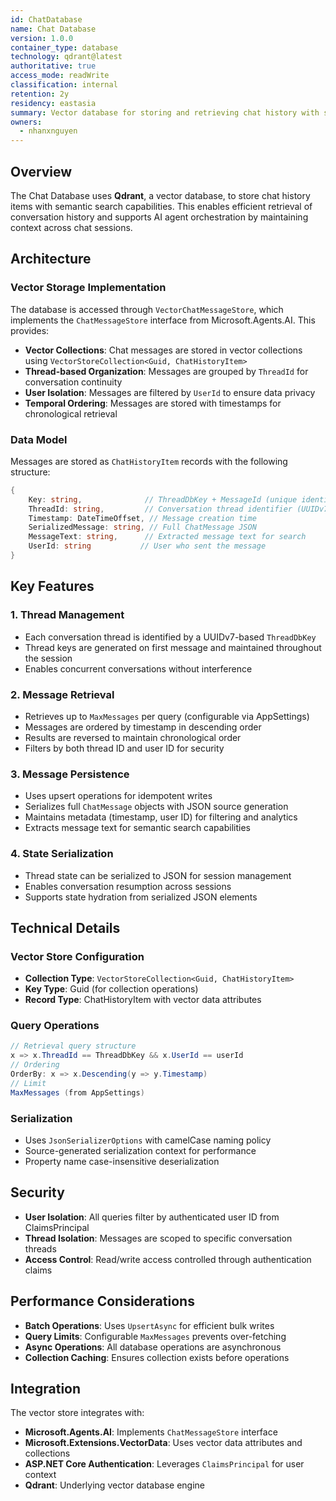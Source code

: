 ```yaml
---
id: ChatDatabase
name: Chat Database
version: 1.0.0
container_type: database
technology: qdrant@latest
authoritative: true
access_mode: readWrite
classification: internal
retention: 2y
residency: eastasia
summary: Vector database for storing and retrieving chat history with semantic search capabilities.
owners:
  - nhanxnguyen
---
```


<NodeGraph />

## Overview

The Chat Database uses **Qdrant**, a vector database, to store chat history items with semantic search capabilities. This enables efficient retrieval of conversation history and supports AI agent orchestration by maintaining context across chat sessions.

## Architecture

### Vector Storage Implementation

The database is accessed through `VectorChatMessageStore`, which implements the `ChatMessageStore` interface from Microsoft.Agents.AI. This provides:

- **Vector Collections**: Chat messages are stored in vector collections using `VectorStoreCollection<Guid, ChatHistoryItem>`
- **Thread-based Organization**: Messages are grouped by `ThreadId` for conversation continuity
- **User Isolation**: Messages are filtered by `UserId` to ensure data privacy
- **Temporal Ordering**: Messages are stored with timestamps for chronological retrieval

### Data Model

Messages are stored as `ChatHistoryItem` records with the following structure:

```csharp
{
    Key: string,              // ThreadDbKey + MessageId (unique identifier)
    ThreadId: string,         // Conversation thread identifier (UUIDv7)
    Timestamp: DateTimeOffset, // Message creation time
    SerializedMessage: string, // Full ChatMessage JSON
    MessageText: string,      // Extracted message text for search
    UserId: string           // User who sent the message
}
```

## Key Features

### 1. Thread Management
- Each conversation thread is identified by a UUIDv7-based `ThreadDbKey`
- Thread keys are generated on first message and maintained throughout the session
- Enables concurrent conversations without interference

### 2. Message Retrieval
- Retrieves up to `MaxMessages` per query (configurable via AppSettings)
- Messages are ordered by timestamp in descending order
- Results are reversed to maintain chronological order
- Filters by both thread ID and user ID for security

### 3. Message Persistence
- Uses upsert operations for idempotent writes
- Serializes full `ChatMessage` objects with JSON source generation
- Maintains metadata (timestamp, user ID) for filtering and analytics
- Extracts message text for semantic search capabilities

### 4. State Serialization
- Thread state can be serialized to JSON for session management
- Enables conversation resumption across sessions
- Supports state hydration from serialized JSON elements

## Technical Details

### Vector Store Configuration
- **Collection Type**: `VectorStoreCollection<Guid, ChatHistoryItem>`
- **Key Type**: Guid (for collection operations)
- **Record Type**: ChatHistoryItem with vector data attributes

### Query Operations
```csharp
// Retrieval query structure
x => x.ThreadId == ThreadDbKey && x.UserId == userId
// Ordering
OrderBy: x => x.Descending(y => y.Timestamp)
// Limit
MaxMessages (from AppSettings)
```

### Serialization
- Uses `JsonSerializerOptions` with camelCase naming policy
- Source-generated serialization context for performance
- Property name case-insensitive deserialization

## Security

- **User Isolation**: All queries filter by authenticated user ID from ClaimsPrincipal
- **Thread Isolation**: Messages are scoped to specific conversation threads
- **Access Control**: Read/write access controlled through authentication claims

## Performance Considerations

- **Batch Operations**: Uses `UpsertAsync` for efficient bulk writes
- **Query Limits**: Configurable `MaxMessages` prevents over-fetching
- **Async Operations**: All database operations are asynchronous
- **Collection Caching**: Ensures collection exists before operations

## Integration

The vector store integrates with:
- **Microsoft.Agents.AI**: Implements `ChatMessageStore` interface
- **Microsoft.Extensions.VectorData**: Uses vector data attributes and collections
- **ASP.NET Core Authentication**: Leverages `ClaimsPrincipal` for user context
- **Qdrant**: Underlying vector database engine

